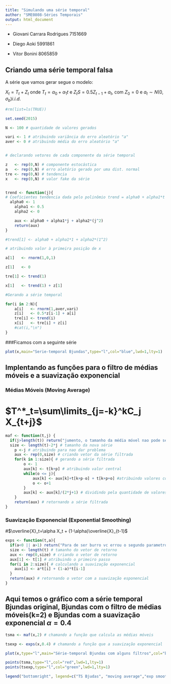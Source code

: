 ```yaml
---
title: "Simulando uma série temporal"
author: "SME0808-Séries Temporais"
output: html_document
---
```


* Giovani Carrara Rodrigues 7151669

* Diego Aoki 5991861

* Vitor Bonini 8065859


## Criando uma série temporal falsa ##

\newcommand\iid{i.i.d.}
\newcommand\pN{\mathcal{N}}

A série que vamos gerar segue o modelo:\newline\

$X_t=T_t+Z_t$ onde $T_t=\alpha_0+\alpha_1 t$ e $Z_tS=0.5Z_{t-1}+a_t$, com $Z_0=0$ e $a_t\sim N(0,\sigma_b) \iid$ 
```r

#rm(list=ls(TRUE))

set.seed(2015)

N <- 100 # quantidade de valores gerados

vari <- 1 # atribuindo variância do erro aleatório "a"
aver <- 0 # atribuindo média do erro aleatório "a"


# declarando vetores de cada componente da série temporal

z   <- rep(0,N) # componente estocástica
a   <- rep(0,N) # erro aletório gerado por uma dist. normal
tre <- rep(0,N) # tendencia 
x   <- rep(0,N) # valor fake da série 


trend <- function(j){
# Coeficientes tendencia dada pelo polinômio trend = alpha0 + alpha1*t + alpha2*(t^2)
  alpha0 <- 1
	alpha1 <- 0.5
	alpha2 <- 0

	aux <- alpha0 + alpha1*j + alpha2*(j^2)
	return(aux)
}

#trend[1] <- alpha0 + alpha1*1 + alpha2*(1^2)

# atribuindo valor à primeira posição de x

a[1]   <- rnorm(1,0,1)

z[1]   <- 0

tre[1] <- trend(1)

x[1]   <- trend(1) + z[1]

#Gerando a série temporal

for(i in 2:N){
	a[i]   <- rnorm(1,aver,vari) 
	z[i]   <- 0.5*z[i-1] + a[i]
	tre[i] <- trend(i)
	x[i]   <- tre[i] + z[i]
	#cat(i,"\n")	
}


```

###Ficamos com a seguinte série

```r
plot(x,main="Serie-temporal Bjundas",type="l",col="blue",lwd=1,lty=1)
```

## Implentando as funções para o filtro de médias móveis e a suavização exponencial

### Médias Móveis (Moving Average)
# $T^*_t=\sum\limits_{j=-k}^kC_j X_{t+j}$

```r
maf <- function(t,j) {
  if(j>length(t)) return("jumento, o tamanho da média móvel nao pode ser maior que o tamanho da série")
  size <- length(t)-2*j # tamanho da nova série
	p <-j # atribuindo para nao dar problema
	aux <- rep(0,size) # criando vetor da série filtrada
	for(k in 1:size){ # gerando a série filtrada
		o <- 1
		aux[k] <- t[k+p] # atribuindo valor central
		while(o <= j){
			aux[k] <- aux[k]+t[k+p-o] + t[k+p+o] #atribuindo valores com mesma distância
			o <- o+1
		}
		aux[k] <- aux[k]/(2*j+1) # dividindo pela quantidade de valores na média móvel
	}
	return(aux) # retornando a série filtrada
}


```

### Suavização Exponencial (Exponential Smoothing)

#$\overline{X}_t=\alpha X_t + (1-\alpha)\overline{X}_{t-1}$

```r


exps <- function(t,a){
  if(a<0 || a>1) return("Para de ser burro vc errou o segundo parametro da função")
  size <- length(t) # tamanho do vetor de retorno
  aux <- rep(0,size) # criando o vetor de retorno
  aux[1] <- t[1] # atribuindo o primeiro passo
  for(i in 2:size){ # calculando a suavização exponencial
    aux[i] <- a*t[i] + (1-a)*t[i-1]
  }
  return(aux) # retornando o vetor com a suavização esponencial
}


```

## Aqui temos o gráfico com a série temporal Bjundas original, Bjundas com o filtro de médias móveis(k=2) e Bjundas com a suavização exponencial $\alpha=0.4$

```r

tsma <- maf(x,2) # chamando a função que calcula as médias móveis

tsexp <- exps(x,0.4) # chamando a função que a suavização exponencial

plot(x,type="l",main="Série-temporal Bjundas com alguns filtros",col="blue",lwd=1,lty=1)

points(tsma,type="l",col="red",lwd=1,lty=1)
points(tsexp,type="l",col="green",lwd=1,lty=1)

legend("bottomright", legend=c("TS Bjudas", "moving average","exp smoothing"),col=c("Blue", "red","green"), lty=1, cex=0.8)


```


